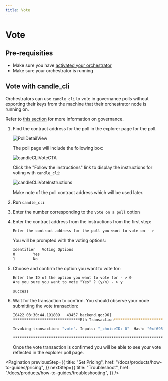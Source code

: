 ```yaml
---
title: Vote
---
```


# Vote

## Pre-requisities

- Make sure you have
  [activated your orchestrator](/docs/products/getting-started/activation)
- Make sure your orchestrator is running

## Vote with candle_cli

Orchestrators can use `candle_cli` to vote in governance polls without
exporting their keys from the machine that their orchestrator node is running
on.

Refer to [this section](/docs/protocol/core-concepts/governance) for more
information on governance.

1. Find the contract address for the poll in the explorer page for the poll.

   ![PollDetailView](/docs-assets/poll.png)

   The poll page will include the following box:

   ![candleCLIVoteCTA](/docs-assets/vote-candle-cli.png)

   Click the "Follow the instructions" link to display the instructions for
   voting with `candle_cli`:

   ![candleCLIVoteInstructions](/docs-assets/vote-candle-cli-instructions.png)

   Make note of the poll contract address which will be used later.

2. Run `candle_cli`

3. Enter the number corresponding to the `Vote on a poll` option

4. Enter the contract address from the instructions from the first step:

   ```bash
   Enter the contract address for the poll you want to vote on - >
   ```

   You will be prompted with the voting options:

   ```bash
   Identifier	Voting Options
   0		Yes
   1		No
   ```

5. Choose and confirm the option you want to vote for:

   ```
   Enter the ID of the option you want to vote for - > 0
   Are you sure you want to vote "Yes" ? (y/n) - > y

   success
   ```

6. Wait for the transaction to confirm. You should observe your node submitting
   the vote transaction:

   ```bash
   I0422 03:30:44.191809   43457 backend.go:96]
   ******************************Eth Transaction******************************

   Invoking transaction: "vote". Inputs: "_choiceID: 0"  Hash: "0xf6957c190f1f16fc2ca4a93846903eb435c5e08fa7f6f40b6e159aab6d74905f".

   **************************************************************************
   ```

   Once the vote transaction is confirmed you will be able to see your vote
   reflected in the explorer poll page.

<Pagination
  previousStep={{
    title: "Set Pricing",
    href: "/docs/products/how-to-guides/pricing",
  }}
  nextStep={{
    title: "Troubleshoot",
    href: "/docs/products/how-to-guides/troubleshooting",
  }}
/>
